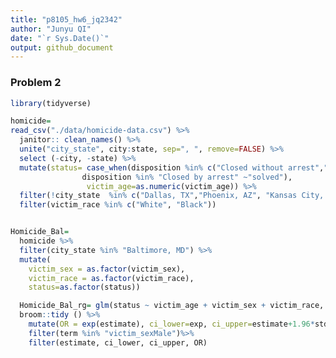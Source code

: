 ```yaml
---
title: "p8105_hw6_jq2342"
author: "Junyu QI"
date: "`r Sys.Date()`"
output: github_document
---
```


### Problem 2 

```r
library(tidyverse)
```

```r
homicide=
read_csv("./data/homicide-data.csv") %>%
  janitor:: clean_names() %>%
  unite("city_state", city:state, sep=", ", remove=FALSE) %>%
  select (-city, -state) %>%
  mutate(status= case_when(disposition %in% c("Closed without arrest","Open/No arrest") ~"unsolved", 
                disposition %in% "Closed by arrest" ~"solved"),
                 victim_age=as.numeric(victim_age)) %>%
  filter(!city_state  %in% c("Dallas, TX","Phoenix, AZ", "Kansas City, MO", " Tulsa, AL" )) %>%
  filter(victim_race %in% c("White", "Black"))


Homicide_Bal=
  homicide %>%
  filter(city_state %in% "Baltimore, MD") %>%
  mutate(
    victim_sex = as.factor(victim_sex),
    victim_race = as.factor(victim_race),
    status=as.factor(status))

  Homicide_Bal_rg= glm(status ~ victim_age + victim_sex + victim_race, family=binomial, data=Homicide_Bal) %>%
  broom::tidy () %>%
    mutate(OR = exp(estimate), ci_lower=exp, ci_upper=estimate+1.96*std.error)  %>%
    filter(term %in% "victim_sexMale")%>%
    filter(estimate, ci_lower, ci_upper, OR)
 
```
